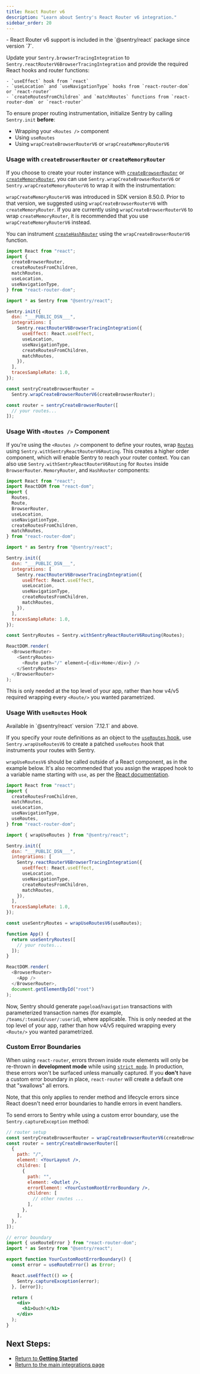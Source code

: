 ```yaml
---
title: React Router v6
description: "Learn about Sentry's React Router v6 integration."
sidebar_order: 20
---
```


<Alert>
  - React Router v6 support is included in the `@sentry/react` package since
  version `7`.
</Alert>

Update your `Sentry.browserTracingIntegration` to `Sentry.reactRouterV6BrowserTracingIntegration` and provide the required React hooks and router functions:

    - `useEffect` hook from `react`
    - `useLocation` and `useNavigationType` hooks from `react-router-dom` or `react-router`
    - `createRoutesFromChildren` and `matchRoutes` functions from `react-router-dom` or `react-router`

<Alert level="warning">

To ensure proper routing instrumentation, initialize Sentry by calling `Sentry.init` **before**:

- Wrapping your `<Routes />` component
- Using `useRoutes`
- Using `wrapCreateBrowserRouterV6` or `wrapCreateMemoryRouterV6`

</Alert>

### Usage with `createBrowserRouter` or `createMemoryRouter`

If you choose to create your router instance with [`createBrowserRouter`](https://reactrouter.com/en/main/routers/create-browser-router) or [`createMemoryRouter`](https://reactrouter.com/en/main/routers/create-memory-router), you can use `Sentry.wrapCreateBrowserRouterV6` or `Sentry.wrapCreateMemoryRouterV6` to wrap it with the instrumentation:

<Alert level="warning" title="Note">

`wrapCreateMemoryRouterV6` was introduced in SDK version 8.50.0. Prior to that version, we suggested using `wrapCreateBrowserRouterV6` with `createMemoryRouter`. If you are currently using `wrapCreateBrowserRouterV6` to wrap `createMemoryRouter`, it is recommended that you use `wrapCreateMemoryRouterV6` instead.

You can instrument [`createHashRouter`](https://reactrouter.com/en/main/routers/create-hash-router) using the `wrapCreateBrowserRouterV6` function.

</Alert>

```javascript {2-8, 15-21, 26-33}
import React from "react";
import {
  createBrowserRouter,
  createRoutesFromChildren,
  matchRoutes,
  useLocation,
  useNavigationType,
} from "react-router-dom";

import * as Sentry from "@sentry/react";

Sentry.init({
  dsn: "___PUBLIC_DSN___",
  integrations: [
    Sentry.reactRouterV6BrowserTracingIntegration({
      useEffect: React.useEffect,
      useLocation,
      useNavigationType,
      createRoutesFromChildren,
      matchRoutes,
    }),
  ],
  tracesSampleRate: 1.0,
});

const sentryCreateBrowserRouter =
  Sentry.wrapCreateBrowserRouterV6(createBrowserRouter);

const router = sentryCreateBrowserRouter([
  // your routes...
]);
```

### Usage With `<Routes />` Component

If you're using the `<Routes />` component to define your routes, wrap [`Routes`](https://reactrouter.com/en/main/components/routes) using `Sentry.withSentryReactRouterV6Routing`. This creates a higher order component, which will enable Sentry to reach your router context. You can also use `Sentry.withSentryReactRouterV6Routing` for `Routes` inside `BrowserRouter`. `MemoryRouter`, and `HashRouter` components:

```javascript {3-11, 18-24, 29, 33-35}
import React from "react";
import ReactDOM from "react-dom";
import {
  Routes,
  Route,
  BrowserRouter,
  useLocation,
  useNavigationType,
  createRoutesFromChildren,
  matchRoutes,
} from "react-router-dom";

import * as Sentry from "@sentry/react";

Sentry.init({
  dsn: "___PUBLIC_DSN___",
  integrations: [
    Sentry.reactRouterV6BrowserTracingIntegration({
      useEffect: React.useEffect,
      useLocation,
      useNavigationType,
      createRoutesFromChildren,
      matchRoutes,
    }),
  ],
  tracesSampleRate: 1.0,
});

const SentryRoutes = Sentry.withSentryReactRouterV6Routing(Routes);

ReactDOM.render(
  <BrowserRouter>
    <SentryRoutes>
      <Route path="/" element={<div>Home</div>} />
    </SentryRoutes>
  </BrowserRouter>
);
```

This is only needed at the top level of your app, rather than how v4/v5 required wrapping every `<Route/>` you wanted parametrized.

### Usage With `useRoutes` Hook

<Alert>
  Available in `@sentry/react` version `7.12.1` and above.
</Alert>

If you specify your route definitions as an object to the [`useRoutes` hook](https://reactrouter.com/en/main/hooks/use-routes), use `Sentry.wrapUseRoutesV6` to create a patched `useRoutes` hook that instruments your routes with Sentry.

<Alert level="warning">

`wrapUseRoutesV6` should be called outside of a React component, as in the example below. It's also recommended that you assign the wrapped hook to a variable name starting with `use`, as per the [React documentation](https://reactjs.org/docs/hooks-custom.html#extracting-a-custom-hook).

</Alert>

```javascript {2-10, 15-21, 26, 29-31}
import React from "react";
import {
  createRoutesFromChildren,
  matchRoutes,
  useLocation,
  useNavigationType,
  useRoutes,
} from "react-router-dom";

import { wrapUseRoutes } from "@sentry/react";

Sentry.init({
  dsn: "___PUBLIC_DSN___",
  integrations: [
    Sentry.reactRouterV6BrowserTracingIntegration({
      useEffect: React.useEffect,
      useLocation,
      useNavigationType,
      createRoutesFromChildren,
      matchRoutes,
    }),
  ],
  tracesSampleRate: 1.0,
});

const useSentryRoutes = wrapUseRoutesV6(useRoutes);

function App() {
  return useSentryRoutes([
    // your routes...
  ]);
}

ReactDOM.render(
  <BrowserRouter>
    <App />
  </BrowserRouter>,
  document.getElementById("root")
);
```

Now, Sentry should generate `pageload`/`navigation` transactions with parameterized transaction names (for example, `/teams/:teamid/user/:userid`), where applicable. This is only needed at the top level of your app, rather than how v4/v5 required wrapping every `<Route/>` you wanted parametrized.

### Custom Error Boundaries

When using `react-router`, errors thrown inside route elements will only be re-thrown in **development mode** while using [`strict mode`](https://react.dev/reference/react/StrictMode). In production, these errors won't be surfaced unless manually captured. If you **don't** have a custom error boundary in place, `react-router` will create a default one that "swallows" all errors.

<Note>
  Note, that this only applies to render method and lifecycle errors since React
  doesn't need error boundaries to handle errors in event handlers.
</Note>

To send errors to Sentry while using a custom error boundary, use the `Sentry.captureException` method:

```jsx {11, 28}
// router setup
const sentryCreateBrowserRouter = wrapCreateBrowserRouterV6(createBrowserRouter);
const router = sentryCreateBrowserRouter([
  {
    path: "/",
    element: <YourLayout />,
    children: [
      {
        path: "",
        element: <Outlet />,
        errorElement: <YourCustomRootErrorBoundary />,
        children: [
          // other routes ...
        ],
      },
    ],
  },
]);

// error boundary
import { useRouteError } from "react-router-dom";
import * as Sentry from "@sentry/react";

export function YourCustomRootErrorBoundary() {
  const error = useRouteError() as Error;

  React.useEffect(() => {
    Sentry.captureException(error);
  }, [error]);

  return (
    <div>
      <h1>Ouch!</h1>
    </div>
  );
}

```

## Next Steps:

- [Return to **Getting Started**](../../)
- [Return to the main integrations page](../)
